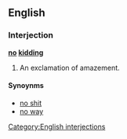 ==English==

===Interjection===
'''[[no]] [[kidding]]'''

# An exclamation of amazement.

====Synoynms====
*[[no shit]]
*[[no way]]

[[Category:English interjections]]